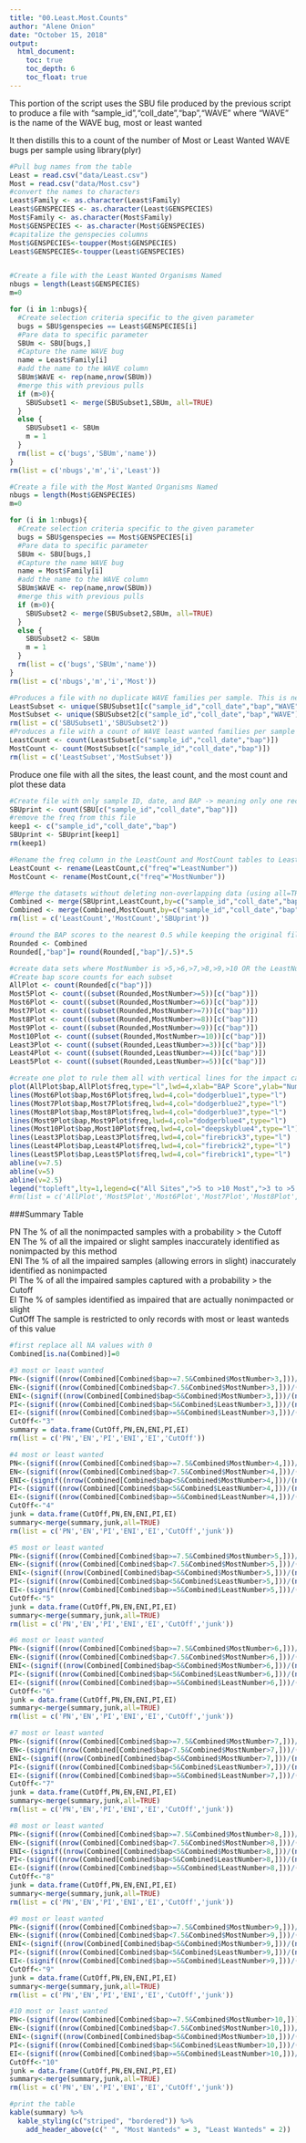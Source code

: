 ```yaml
---
title: "00.Least.Most.Counts"
author: "Alene Onion"
date: "October 15, 2018"
output:
  html_document:
    toc: true
    toc_depth: 6
    toc_float: true
---
```


This portion of the script uses the SBU file produced by the previous script to produce a file with "sample_id","coll_date","bap","WAVE" where "WAVE" is the name of the WAVE bug, most or least wanted  

It then distills this to a count of the number of Most or Least Wanted WAVE bugs per sample using library(plyr)
```r
#Pull bug names from the table
Least = read.csv("data/Least.csv")
Most = read.csv("data/Most.csv")
#convert the names to characters
Least$Family <- as.character(Least$Family)
Least$GENSPECIES <- as.character(Least$GENSPECIES)
Most$Family <- as.character(Most$Family)
Most$GENSPECIES <- as.character(Most$GENSPECIES)
#capitalize the genspecies columns
Most$GENSPECIES<-toupper(Most$GENSPECIES)
Least$GENSPECIES<-toupper(Least$GENSPECIES)


#Create a file with the Least Wanted Organisms Named
nbugs = length(Least$GENSPECIES)
m=0

for (i in 1:nbugs){
  #Create selection criteria specific to the given parameter
  bugs = SBU$genspecies == Least$GENSPECIES[i]
  #Pare data to specific parameter
  SBUm <- SBU[bugs,]
  #Capture the name WAVE bug
  name = Least$Family[i]
  #add the name to the WAVE column
  SBUm$WAVE <- rep(name,nrow(SBUm))
  #merge this with previous pulls
  if (m>0){
    SBUSubset1 <- merge(SBUSubset1,SBUm, all=TRUE)
  }
  else {
    SBUSubset1 <- SBUm
    m = 1
  }
  rm(list = c('bugs','SBUm','name'))
}
rm(list = c('nbugs','m','i','Least'))

#Create a file with the Most Wanted Organisms Named
nbugs = length(Most$GENSPECIES)
m=0

for (i in 1:nbugs){
  #Create selection criteria specific to the given parameter
  bugs = SBU$genspecies == Most$GENSPECIES[i]
  #Pare data to specific parameter
  SBUm <- SBU[bugs,]
  #Capture the name WAVE bug
  name = Most$Family[i]
  #add the name to the WAVE column
  SBUm$WAVE <- rep(name,nrow(SBUm))
  #merge this with previous pulls
  if (m>0){
    SBUSubset2 <- merge(SBUSubset2,SBUm, all=TRUE)
  }
  else {
    SBUSubset2 <- SBUm
    m = 1
  }
  rm(list = c('bugs','SBUm','name'))
}
rm(list = c('nbugs','m','i','Most'))

#Produces a file with no duplicate WAVE families per sample. This is necessary because there may be more than one species of a given family in the sample
LeastSubset <- unique(SBUSubset1[c("sample_id","coll_date","bap","WAVE")])
MostSubset <- unique(SBUSubset2[c("sample_id","coll_date","bap","WAVE")])
rm(list = c('SBUSubset1','SBUSubset2'))
#Produces a file with a count of WAVE least wanted families per sample
LeastCount <- count(LeastSubset[c("sample_id","coll_date","bap")])
MostCount <- count(MostSubset[c("sample_id","coll_date","bap")])
rm(list = c('LeastSubset','MostSubset'))
```

Produce one file with all the sites, the least count, and the most count and plot these data
```r
#Create file with only sample ID, date, and BAP -> meaning only one record per sample
SBUprint <- count(SBU[c("sample_id","coll_date","bap")])
#remove the freq from this file
keep1 <- c("sample_id","coll_date","bap")
SBUprint <- SBUprint[keep1]
rm(keep1)

#Rename the freq column in the LeastCount and MostCount tables to LeastNumber and MostNumber
LeastCount <- rename(LeastCount,c("freq"="LeastNumber"))
MostCount <- rename(MostCount,c("freq"="MostNumber"))

#Merge the datasets without deleting non-overlapping data (using all=TRUE)
Combined <- merge(SBUprint,LeastCount,by=c("sample_id","coll_date","bap"), all=TRUE)
Combined <- merge(Combined,MostCount,by=c("sample_id","coll_date","bap"), all=TRUE)
rm(list = c('LeastCount','MostCount','SBUprint'))

#round the BAP scores to the nearest 0.5 while keeping the original file to print later
Rounded <- Combined
Rounded[,"bap"]= round(Rounded[,"bap"]/.5)*.5

#create data sets where MostNumber is >5,>6,>7,>8,>9,>10 OR the LeastNumber is >3,>4,>5
#Create bap score counts for each subset
AllPlot <- count(Rounded[c("bap")])
Most5Plot <- count((subset(Rounded,MostNumber>=5))[c("bap")])
Most6Plot <- count((subset(Rounded,MostNumber>=6))[c("bap")])
Most7Plot <- count((subset(Rounded,MostNumber>=7))[c("bap")])
Most8Plot <- count((subset(Rounded,MostNumber>=8))[c("bap")])
Most9Plot <- count((subset(Rounded,MostNumber>=9))[c("bap")])
Most10Plot <- count((subset(Rounded,MostNumber>=10))[c("bap")])
Least3Plot <- count((subset(Rounded,LeastNumber>=3))[c("bap")])
Least4Plot <- count((subset(Rounded,LeastNumber>=4))[c("bap")])
Least5Plot <- count((subset(Rounded,LeastNumber>=5))[c("bap")])

#create one plot to rule them all with vertical lines for the impact categories
plot(AllPlot$bap,AllPlot$freq,type="l",lwd=4,xlab="BAP Score",ylab="Number of Sites")
lines(Most6Plot$bap,Most6Plot$freq,lwd=4,col="dodgerblue1",type="l")
lines(Most7Plot$bap,Most7Plot$freq,lwd=4,col="dodgerblue2",type="l")
lines(Most8Plot$bap,Most8Plot$freq,lwd=4,col="dodgerblue3",type="l")
lines(Most9Plot$bap,Most9Plot$freq,lwd=4,col="dodgerblue4",type="l")
lines(Most10Plot$bap,Most10Plot$freq,lwd=4,col="deepskyblue4",type="l")
lines(Least3Plot$bap,Least3Plot$freq,lwd=4,col="firebrick3",type="l")
lines(Least4Plot$bap,Least4Plot$freq,lwd=4,col="firebrick2",type="l")
lines(Least5Plot$bap,Least5Plot$freq,lwd=4,col="firebrick1",type="l")
abline(v=7.5)
abline(v=5)
abline(v=2.5)
legend("topleft",lty=1,legend=c("All Sites",">5 to >10 Most",">3 to >5 Least"),lwd=c(2,2,2),col=c("black","dodgerblue","firebrick1"))
#rm(list = c('AllPlot','Most5Plot','Most6Plot','Most7Plot','Most8Plot','Most9Plot','Most10Plot','Least5Plot','Least4Plot','Least3Plot','Rounded'))
```

###Summary Table

PN	The % of all the nonimpacted samples with a probability > the Cutoff   
EN	The % of all the impaired or slight samples inaccurately identified as nonimpacted by this method   
ENI	The % of all the impaired samples (allowing errors in slight) inaccurately identified as nonimpacted   
PI	The % of all the impaired samples captured with a probability > the Cutoff   
EI	The % of samples identified as impaired that are actually nonimpacted or slight     
CutOff  The sample is restricted to only records with most or least wanteds of this value  
```r
#first replace all NA values with 0
Combined[is.na(Combined)]=0

#3 most or least wanted
PN<-(signif((nrow(Combined[Combined$bap>=7.5&Combined$MostNumber>3,]))/(nrow(Combined[Combined$bap>=7.5,])),2))*100
EN<-(signif((nrow(Combined[Combined$bap<7.5&Combined$MostNumber>3,]))/(nrow(Combined[Combined$bap<7.5,])),2))*100
ENI<-(signif((nrow(Combined[Combined$bap<5&Combined$MostNumber>3,]))/(nrow(Combined[Combined$bap<5,])),2))*100
PI<-(signif((nrow(Combined[Combined$bap<5&Combined$LeastNumber>3,]))/(nrow(Combined[Combined$bap<5,])),2))*100
EI<-(signif((nrow(Combined[Combined$bap>=5&Combined$LeastNumber>3,]))/(nrow(Combined[Combined$LeastNumber>3,])),2))*100
CutOff<-"3"
summary = data.frame(CutOff,PN,EN,ENI,PI,EI)
rm(list = c('PN','EN','PI','ENI','EI','CutOff'))

#4 most or least wanted
PN<-(signif((nrow(Combined[Combined$bap>=7.5&Combined$MostNumber>4,]))/(nrow(Combined[Combined$bap>=7.5,])),2))*100
EN<-(signif((nrow(Combined[Combined$bap<7.5&Combined$MostNumber>4,]))/(nrow(Combined[Combined$bap<7.5,])),2))*100
ENI<-(signif((nrow(Combined[Combined$bap<5&Combined$MostNumber>4,]))/(nrow(Combined[Combined$bap<5,])),2))*100
PI<-(signif((nrow(Combined[Combined$bap<5&Combined$LeastNumber>4,]))/(nrow(Combined[Combined$bap<5,])),2))*100
EI<-(signif((nrow(Combined[Combined$bap>=5&Combined$LeastNumber>4,]))/(nrow(Combined[Combined$LeastNumber>4,])),2))*100
CutOff<-"4"
junk = data.frame(CutOff,PN,EN,ENI,PI,EI)
summary<-merge(summary,junk,all=TRUE)
rm(list = c('PN','EN','PI','ENI','EI','CutOff','junk'))

#5 most or least wanted
PN<-(signif((nrow(Combined[Combined$bap>=7.5&Combined$MostNumber>5,]))/(nrow(Combined[Combined$bap>=7.5,])),2))*100
EN<-(signif((nrow(Combined[Combined$bap<7.5&Combined$MostNumber>5,]))/(nrow(Combined[Combined$bap<7.5,])),2))*100
ENI<-(signif((nrow(Combined[Combined$bap<5&Combined$MostNumber>5,]))/(nrow(Combined[Combined$bap<5,])),2))*100
PI<-(signif((nrow(Combined[Combined$bap<5&Combined$LeastNumber>5,]))/(nrow(Combined[Combined$bap<5,])),2))*100
EI<-(signif((nrow(Combined[Combined$bap>=5&Combined$LeastNumber>5,]))/(nrow(Combined[Combined$LeastNumber>5,])),2))*100
CutOff<-"5"
junk = data.frame(CutOff,PN,EN,ENI,PI,EI)
summary<-merge(summary,junk,all=TRUE)
rm(list = c('PN','EN','PI','ENI','EI','CutOff','junk'))

#6 most or least wanted
PN<-(signif((nrow(Combined[Combined$bap>=7.5&Combined$MostNumber>6,]))/(nrow(Combined[Combined$bap>=7.5,])),2))*100
EN<-(signif((nrow(Combined[Combined$bap<7.5&Combined$MostNumber>6,]))/(nrow(Combined[Combined$bap<7.5,])),2))*100
ENI<-(signif((nrow(Combined[Combined$bap<5&Combined$MostNumber>6,]))/(nrow(Combined[Combined$bap<5,])),2))*100
PI<-(signif((nrow(Combined[Combined$bap<5&Combined$LeastNumber>6,]))/(nrow(Combined[Combined$bap<5,])),2))*100
EI<-(signif((nrow(Combined[Combined$bap>=5&Combined$LeastNumber>6,]))/(nrow(Combined[Combined$LeastNumber>6,])),2))*100
CutOff<-"6"
junk = data.frame(CutOff,PN,EN,ENI,PI,EI)
summary<-merge(summary,junk,all=TRUE)
rm(list = c('PN','EN','PI','ENI','EI','CutOff','junk'))

#7 most or least wanted
PN<-(signif((nrow(Combined[Combined$bap>=7.5&Combined$MostNumber>7,]))/(nrow(Combined[Combined$bap>=7.5,])),2))*100
EN<-(signif((nrow(Combined[Combined$bap<7.5&Combined$MostNumber>7,]))/(nrow(Combined[Combined$bap<7.5,])),2))*100
ENI<-(signif((nrow(Combined[Combined$bap<5&Combined$MostNumber>7,]))/(nrow(Combined[Combined$bap<5,])),2))*100
PI<-(signif((nrow(Combined[Combined$bap<5&Combined$LeastNumber>7,]))/(nrow(Combined[Combined$bap<5,])),2))*100
EI<-(signif((nrow(Combined[Combined$bap>=5&Combined$LeastNumber>7,]))/(nrow(Combined[Combined$LeastNumber>7,])),2))*100
CutOff<-"7"
junk = data.frame(CutOff,PN,EN,ENI,PI,EI)
summary<-merge(summary,junk,all=TRUE)
rm(list = c('PN','EN','PI','ENI','EI','CutOff','junk'))

#8 most or least wanted
PN<-(signif((nrow(Combined[Combined$bap>=7.5&Combined$MostNumber>8,]))/(nrow(Combined[Combined$bap>=7.5,])),2))*100
EN<-(signif((nrow(Combined[Combined$bap<7.5&Combined$MostNumber>8,]))/(nrow(Combined[Combined$bap<7.5,])),2))*100
ENI<-(signif((nrow(Combined[Combined$bap<5&Combined$MostNumber>8,]))/(nrow(Combined[Combined$bap<5,])),2))*100
PI<-(signif((nrow(Combined[Combined$bap<5&Combined$LeastNumber>8,]))/(nrow(Combined[Combined$bap<5,])),2))*100
EI<-(signif((nrow(Combined[Combined$bap>=5&Combined$LeastNumber>8,]))/(nrow(Combined[Combined$LeastNumber>8,])),2))*100
CutOff<-"8"
junk = data.frame(CutOff,PN,EN,ENI,PI,EI)
summary<-merge(summary,junk,all=TRUE)
rm(list = c('PN','EN','PI','ENI','EI','CutOff','junk'))

#9 most or least wanted
PN<-(signif((nrow(Combined[Combined$bap>=7.5&Combined$MostNumber>9,]))/(nrow(Combined[Combined$bap>=7.5,])),2))*100
EN<-(signif((nrow(Combined[Combined$bap<7.5&Combined$MostNumber>9,]))/(nrow(Combined[Combined$bap<7.5,])),2))*100
ENI<-(signif((nrow(Combined[Combined$bap<5&Combined$MostNumber>9,]))/(nrow(Combined[Combined$bap<5,])),2))*100
PI<-(signif((nrow(Combined[Combined$bap<5&Combined$LeastNumber>9,]))/(nrow(Combined[Combined$bap<5,])),2))*100
EI<-(signif((nrow(Combined[Combined$bap>=5&Combined$LeastNumber>9,]))/(nrow(Combined[Combined$LeastNumber>9,])),2))*100
CutOff<-"9"
junk = data.frame(CutOff,PN,EN,ENI,PI,EI)
summary<-merge(summary,junk,all=TRUE)
rm(list = c('PN','EN','PI','ENI','EI','CutOff','junk'))

#10 most or least wanted
PN<-(signif((nrow(Combined[Combined$bap>=7.5&Combined$MostNumber>10,]))/(nrow(Combined[Combined$bap>=7.5,])),2))*100
EN<-(signif((nrow(Combined[Combined$bap<7.5&Combined$MostNumber>10,]))/(nrow(Combined[Combined$bap<7.5,])),2))*100
ENI<-(signif((nrow(Combined[Combined$bap<5&Combined$MostNumber>10,]))/(nrow(Combined[Combined$bap<5,])),2))*100
PI<-(signif((nrow(Combined[Combined$bap<5&Combined$LeastNumber>10,]))/(nrow(Combined[Combined$bap<5,])),2))*100
EI<-(signif((nrow(Combined[Combined$bap>=5&Combined$LeastNumber>10,]))/(nrow(Combined[Combined$LeastNumber>10,])),2))*100
CutOff<-"10"
junk = data.frame(CutOff,PN,EN,ENI,PI,EI)
summary<-merge(summary,junk,all=TRUE)
rm(list = c('PN','EN','PI','ENI','EI','CutOff','junk'))

#print the table
kable(summary) %>%
  kable_styling(c("striped", "bordered")) %>%
    add_header_above(c(" ", "Most Wanteds" = 3, "Least Wanteds" = 2))
```